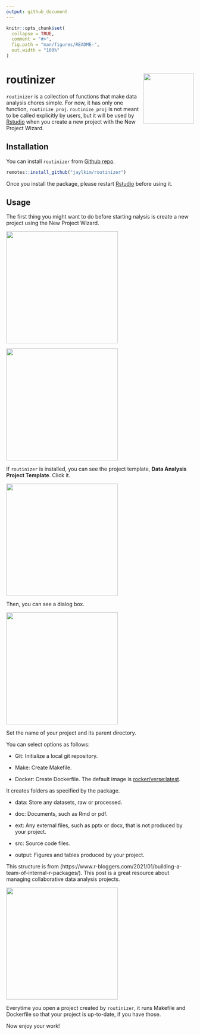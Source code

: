 ```yaml
---
output: github_document
---
```


<!-- README.md is generated from README.Rmd. Please edit that file -->

```r
knitr::opts_chunk$set(
  collapse = TRUE,
  comment = "#>",
  fig.path = "man/figures/README-",
  out.width = "100%"
)
```

<!-- badges: start -->
# routinizer <img src='man/figures/logo.png' align="right" height="135" />
<!-- badges: end -->

`routinizer` is a collection of functions that make data analysis chores simple.
For now, it has only one function, `routinize_proj`.
`routinize_proj` is not meant to be called explicitly by users,
but it will be used by [Rstudio](https://rstudio.com) when you create a new project
with the New Project Wizard.

## Installation

You can install `routinizer` from [Github repo](https://github.com/jaylkim/routinzer).

``` r
remotes::install_github("jaylkim/routinizer")
```

Once you install the package, please restart [Rstudio](https://rstudio.com)
before using it.


## Usage

The first thing you might want to do before starting nalysis is
create a new project using the New Project Wizard.

<img src='man/figures/capture1.png' align="center" height="300" /><br>

<img src='man/figures/capture2.png' align="center" height="300" /><br>


If `routinizer` is installed, you can see the project template,
**Data Analysis Project Template**. 
Click it.

<img src='man/figures/capture3.png' align="center" height="300" /><br>

Then, you can see a dialog box.

<img src='man/figures/capture4.png' align="center" height="300" /><br>

Set the name of your project and its parent directory.

You can select options as follows:

  * Git: Initialize a local git repository.
  
  * Make: Create Makefile.
  
  * Docker: Create Dockerfile. The default image is [rocker/verse:latest](https://hub.docker.com/r/rocker/verse).


It creates folders as specified by the package.

  * data: Store any datasets, raw or processed.
  
  * doc: Documents, such as Rmd or pdf.
  
  * ext: Any external files, such as pptx or docx, that is not produced by your project.
  
  * src: Source code files.
  
  * output: Figures and tables produced by your project.
  
  
This structure is from (https://www.r-bloggers.com/2021/01/building-a-team-of-internal-r-packages/).
This post is a great resource about managing collaborative data analysis projects.


<img src='man/figures/capture5.png' align="center" height="300" />



Everytime you open a project created by `routinizer`, it runs Makefile and Dockerfile
so that your project is up-to-date, if you have those.


Now enjoy your work!




